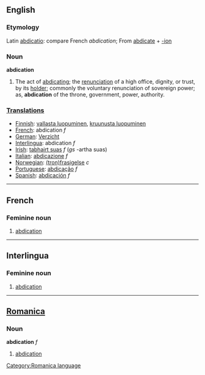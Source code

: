 ==English==

===Etymology===
Latin [[abdicatio]]: compare French ''abdication''; From [[abdicate]] + [[-ion]]

===Noun===
'''abdication'''

# The act of [[abdicating]]; the [[renunciation]] of a high office, dignity, or trust, by its [[holder]]; commonly the voluntary renunciation of sovereign power; as, '''abdication''' of the throne, government, power, authority.

===[[Translation]]s===
*[[Finnish]]: [[vallasta luopuminen]], [[kruunusta luopuminen]]
*[[French]]: abdication ''f''
*[[German]]: [[Verzicht]]
*[[Interlingua]]: abdication ''f''
*[[Irish]]: [[tabhairt suas]] ''f'' (''gs'' -artha suas)
*[[Italian]]: [[abdicazione]] ''f''
*[[Norwegian]]: [[(tron)frasigelse]] ''c''
*[[Portuguese]]: [[abdicação]] ''f''
*[[Spanish]]: [[abdicación]] ''f''


----

==French==
===Feminine noun===
# [[abdication#English|abdication]]


----
==Interlingua==
===Feminine noun===
# [[abdication#English|abdication]]


----

==[[Romanica]]==
[[Category:Romanica language]]
===Noun===
'''abdication''' ''f''
# [[abdication#English|abdication]]